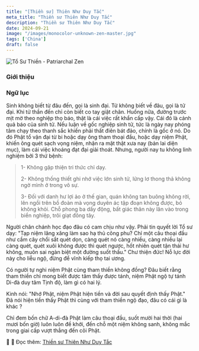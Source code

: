 ```yaml
---
title: "[Thiền sư] Thiên Như Duy Tắc"
meta_title: "Thiền sư Thiên Như Duy Tắc"
description: "Thiền sư Thiên Như Duy Tắc"
date: 2024-09-21
image: "/images/monocolor-unknown-zen-master.jpg"
tags: ['China']
draft: false
---
```


<div className="grid xl:grid-cols-8 lg:grid-cols-8 md:grid-cols-2 sm:grid-cols-2 xs:grid-cols-1 gap-8 bg-body dark:bg-darkmode-body">

<div className="lg:col-span-3 md:col-span-1">

  <img decoding="async" src="/images/monocolor-unknown-zen-master.jpg" alt="Tổ Sư Thiền - Patriarchal Zen" />

  ### Giới thiệu

  <Youtube client:load id="" title=""/>



</div>

<div className="lg:col-span-5 md:col-span-1">

  ### Ngữ lục

  Sinh không biết từ đâu đến, gọi là sinh đại. Tử không biết về đâu, gọi là tử đại.
  Khi tử thần đến chỉ còn biết co tay giật chân.
  Huống nữa, đường trước mịt mờ theo nghiệp thọ báo, thật là cái việc rất khẩn cấp vậy.
  Cái đó là cảnh quả báo của sinh tử.
  Nếu luận về gốc nghiệp sinh tử, tức là ngày nay phóng tâm chạy theo thanh sắc khiến phải thất điên bát đảo, chính là gốc ở nó.
  Do đó Phật tổ vận đại từ bi hoặc dạy ông tham thoại đầu, hoặc dạy niệm Phật, khiến ông quét sạch vọng niệm, nhận ra mặt thật xưa nay (bản lai diện mục),
  làm cái việc khoáng đạt đại giải thoát.
Nhưng, người nay tu không linh nghiệm bởi 3 thứ bệnh:

  >  1- Không gặp thiện tri thức chỉ dạy.
  >
  >  2- Không thống thiết ghi nhớ việc lớn sinh tử, lửng lơ thong thả không ngờ mình ở trong vô sự.
  >
  >  3- Đối với danh hư lợi ảo ở thế gian, quán không tan buông không rời, lên ngồi trên bồ đoàn mà vọng duyên ác tập đoạn không được, bỏ không khỏi.
  Chỗ phong ba dấy động, bất giác thân này lăn vào trong biển nghiệp, trôi giạt đông tây.


  Người chân chánh học đạo đâu có cam chịu như vậy. Phải tin quyết lời Tổ sư dạy: "Tạp niệm lăng xăng làm sao hạ thủ công phu?
  Chỉ một câu thoại đầu như cầm cây chổi sắt quét dọn, càng quét nó càng nhiều, càng nhiều lại càng quét, quét xuôi không được thì quét ngược,
  hốt nhiên quét tận thái hư không, muôn sai ngàn biệt một đường suốt thấu."
  Chư thiện đức! Nỗ lực đời này cho liễu ngộ, đừng để vĩnh kiếp thọ tai ương.

  Có người tự nghi niệm Phật cùng tham thiền không đồng?
  Đâu biết rằng tham thiền chỉ mong biết được tâm thấy được tánh,
  niệm Phật ngộ tự tánh Di-đà duy tâm Tịnh độ, làm gì có hai lý.

  Kinh nói: "Nhớ Phật, niệm Phật hiện tiền và đời sau quyết định thấy Phật."
  Đã nói hiện tiền thấy Phật thì cùng với tham thiền ngộ đạo, đâu có cái gì là khác ?

  Chỉ đem bốn chữ A-di-đà Phật làm câu thoại đầu, suốt mười hai thời (hai mươi bốn giờ) luôn luôn đề khởi,
  đến chỗ một niệm không sanh, không mắc trong giai cấp vượt thẳng đến cõi Phật.

  <Notice type="warning" title="cảnh ngữ">



  </Notice>

  <Notice type="tip" title="tác phẩm">
    📖
  </Notice>

  <Notice type="info" title="thông tin khác">
    🧷 Đọc thêm: <a href="https://duylucthien.wordpress.com/2024/01/12/thien-nhu-duy-tac-thien-su" target="_blank" rel="noopener noreferrer">Thiền sư Thiên Như Duy Tắc</a>

  </Notice>

</div>

</div>
